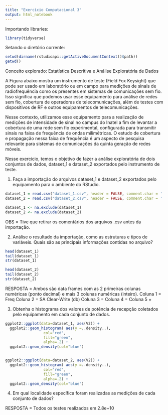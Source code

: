 ```yaml
---
title: "Exercício Computacional 3"
output: html_notebook
---
```


Importando libraries:

```r
library(tidyverse)

```

Setando o diretório corrente:

```r
setwd(dirname(rstudioapi::getActiveDocumentContext()$path))
getwd()
```

Conceito explorado: Estatística Descritiva e Análise Exploratória de Dados

A Figura abaixo mostra um instrumento de teste (Field Fox Keysight) que pode ser usado em laboratório
ou em campo para medições de sinais de radiofrequência como os presentes em sistemas de
comunicações sem fio. Isso significa que podemos usar esse equipamento para análise de redes sem
fio, cobertura de operadoras de telecomunicações, além de testes com dispositivos de RF e outros
equipamentos de telecomunicações.

Nesse contexto, utilizamos esse equipamento para a realização de medições de intensidade de sinal no
campus do Inatel a fim de levantar a cobertura de uma rede sem fio experimental, configurada para
transmitir sinais na faixa de frequência de ondas milimétricas. O estudo de cobertura e propagação
nessa faixa de frequência é um aspecto de pesquisa relevante para sistemas de comunicações da quinta
geração de redes móveis. 

Nesse exercício, temos o objetivo de fazer a análise exploratória de dois
conjuntos de dados, dataset_1 e dataset_2 exportados pelo instrumento de teste.

 1) Faça a importação do arquivos dataset_1 e dataset_2 exportados pelo equipamento para o
ambiente do RStudio.

```r
dataset_1 = read.csv("dataset_1.csv", header = FALSE, comment.char = '!')
dataset_2 = read.csv("dataset_2.csv", header = FALSE, comment.char = '!')

dataset_1 <- na.exclude(dataset_1)
dataset_2 <- na.exclude(dataset_2)
```

OBS = Tive que retirar os comentários dos arquivos .csv antes da importação.

 2) Análise o resultado da importação, como as estruturas e tipos de variáveis. Quais são as
principais informações contidas no arquivo?

```r
head(dataset_1)
tail(dataset_1)
str(dataset_1)

head(dataset_2)
tail(dataset_2)
str(dataset_2)
```

RESPOSTA = Ambos são data frames com as 2 primeiras colunas numéricas (ponto decimal) e mais 3 colunas numéricas (inteiro).
Coluna 1 = Freq
Coluna 2 = SA Clear-Write (db)
Coluna 3 = 
Coluna 4 = 
Coluna 5 =

 3) Obtenha o histograma dos valores de potência de recepção coletados pelo equipamento em
cada conjunto de dados.

```r

ggplot2::ggplot(data=dataset_1, aes(V2)) + 
  ggplot2::geom_histogram( aes(y =..density..),
                 col="red", 
                 fill="green", 
                 alpha=.2) + 
  ggplot2::geom_density(col="blue") 


ggplot2::ggplot(data=dataset_2, aes(V2)) + 
  ggplot2::geom_histogram( aes(y =..density..),
                 col="red", 
                 fill="green", 
                 alpha=.2) + 
  ggplot2::geom_density(col="blue") 


```


 4) Em qual localidade específica foram realizadas as medições de cada conjunto de dados?
 
 RESPOSTA = Todos os testes realizados em 2.8e+10